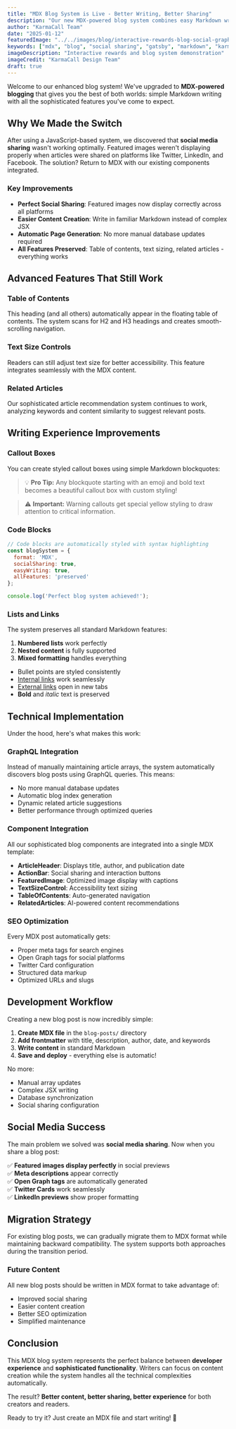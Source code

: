 ```yaml
---
title: "MDX Blog System is Live - Better Writing, Better Sharing"
description: "Our new MDX-powered blog system combines easy Markdown writing with sophisticated features. Write naturally, share perfectly, and maintain all the advanced functionality you love."
author: "KarmaCall Team"
date: "2025-01-12"
featuredImage: "../../images/blog/interactive-rewards-blog-social-graphic.jpg"
keywords: ["mdx", "blog", "social sharing", "gatsby", "markdown", "karmacall", "developer experience"]
imageDescription: "Interactive rewards and blog system demonstration"
imageCredit: "KarmaCall Design Team"
draft: true
---
```


Welcome to our enhanced blog system! We've upgraded to **MDX-powered blogging** that gives you the best of both worlds: simple Markdown writing with all the sophisticated features you've come to expect.

## Why We Made the Switch

After using a JavaScript-based system, we discovered that **social media sharing** wasn't working optimally. Featured images weren't displaying properly when articles were shared on platforms like Twitter, LinkedIn, and Facebook. The solution? Return to MDX with our existing components integrated.

### Key Improvements

- **Perfect Social Sharing**: Featured images now display correctly across all platforms
- **Easier Content Creation**: Write in familiar Markdown instead of complex JSX
- **Automatic Page Generation**: No more manual database updates required
- **All Features Preserved**: Table of contents, text sizing, related articles - everything works

## Advanced Features That Still Work

### Table of Contents
This heading (and all others) automatically appear in the floating table of contents. The system scans for H2 and H3 headings and creates smooth-scrolling navigation.

### Text Size Controls
Readers can still adjust text size for better accessibility. This feature integrates seamlessly with the MDX content.

### Related Articles
Our sophisticated article recommendation system continues to work, analyzing keywords and content similarity to suggest relevant posts.

## Writing Experience Improvements

### Callout Boxes
You can create styled callout boxes using simple Markdown blockquotes:

> 💡 **Pro Tip:** Any blockquote starting with an emoji and bold text becomes a beautiful callout box with custom styling!

> ⚠️ **Important:** Warning callouts get special yellow styling to draw attention to critical information.

### Code Blocks

```javascript
// Code blocks are automatically styled with syntax highlighting
const blogSystem = {
  format: 'MDX',
  socialSharing: true,
  easyWriting: true,
  allFeatures: 'preserved'
};

console.log('Perfect blog system achieved!');
```

### Lists and Links

The system preserves all standard Markdown features:

1. **Numbered lists** work perfectly
2. **Nested content** is fully supported  
3. **Mixed formatting** handles everything

- Bullet points are styled consistently
- [Internal links](/blog) work seamlessly
- [External links](https://example.com) open in new tabs
- **Bold** and *italic* text is preserved

## Technical Implementation

Under the hood, here's what makes this work:

### GraphQL Integration
Instead of manually maintaining article arrays, the system automatically discovers blog posts using GraphQL queries. This means:

- No more manual database updates
- Automatic blog index generation
- Dynamic related article suggestions
- Better performance through optimized queries

### Component Integration
All our sophisticated blog components are integrated into a single MDX template:

- **ArticleHeader**: Displays title, author, and publication date
- **ActionBar**: Social sharing and interaction buttons
- **FeaturedImage**: Optimized image display with captions
- **TextSizeControl**: Accessibility text sizing
- **TableOfContents**: Auto-generated navigation
- **RelatedArticles**: AI-powered content recommendations

### SEO Optimization
Every MDX post automatically gets:

- Proper meta tags for search engines
- Open Graph tags for social platforms
- Twitter Card configuration
- Structured data markup
- Optimized URLs and slugs

## Development Workflow

Creating a new blog post is now incredibly simple:

1. **Create MDX file** in the `blog-posts/` directory
2. **Add frontmatter** with title, description, author, date, and keywords
3. **Write content** in standard Markdown
4. **Save and deploy** - everything else is automatic!

No more:
- Manual array updates
- Complex JSX writing
- Database synchronization
- Social sharing configuration

## Social Media Success

The main problem we solved was **social media sharing**. Now when you share a blog post:

✅ **Featured images display perfectly** in social previews  
✅ **Meta descriptions** appear correctly  
✅ **Open Graph tags** are automatically generated  
✅ **Twitter Cards** work seamlessly  
✅ **LinkedIn previews** show proper formatting  

## Migration Strategy

For existing blog posts, we can gradually migrate them to MDX format while maintaining backward compatibility. The system supports both approaches during the transition period.

### Future Content
All new blog posts should be written in MDX format to take advantage of:
- Improved social sharing
- Easier content creation
- Better SEO optimization
- Simplified maintenance

## Conclusion

This MDX blog system represents the perfect balance between **developer experience** and **sophisticated functionality**. Writers can focus on content creation while the system handles all the technical complexities automatically.

The result? **Better content, better sharing, better experience** for both creators and readers.

Ready to try it? Just create an MDX file and start writing! 🚀 